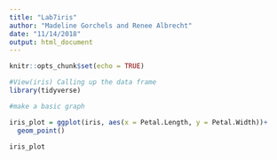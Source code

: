 ```yaml
---
title: "Lab7iris"
author: "Madeline Gorchels and Renee Albrecht"
date: "11/14/2018"
output: html_document
---
```


```r
knitr::opts_chunk$set(echo = TRUE)
```

```r
#View(iris) Calling up the data frame
library(tidyverse)


```

```r
#make a basic graph

iris_plot = ggplot(iris, aes(x = Petal.Length, y = Petal.Width))+
  geom_point()

iris_plot
```

